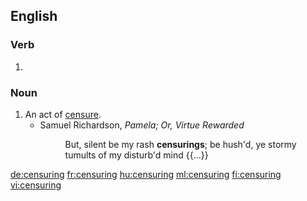 ==English==

===Verb===
{{head|en}}

# {{present participle of|censure|lang=en}}

===Noun===
{{en-noun}}

# An act of [[censure]].
#* Samuel Richardson, ''Pamela; Or, Virtue Rewarded''
#*: But, silent be my rash '''censurings'''; be hush'd, ye stormy tumults of my disturb'd mind {{...}}

[[de:censuring]]
[[fr:censuring]]
[[hu:censuring]]
[[ml:censuring]]
[[fi:censuring]]
[[vi:censuring]]